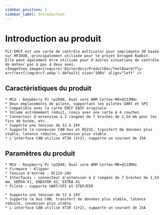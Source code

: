 ```yaml
---
sidebar_position: 1
sidebar_label: Introduction
---
```






# Introduction au produit

    FLY-ERCF est une carte de contrôle multicolor pour imprimante 3D basée sur RP2040, principalement utilisée pour le projet Enraged Rabbit. Elle peut également être utilisée pour d'autres situations de contrôle de moteur pas à pas à deux axes.
    <ImageView image={require('@site/docs/ProductDoc/ToolBoard/fly-ercf/ercf/img/ercf.webp').default} size="100%" align="left" />

## Caractéristiques du produit

    * MCU : Raspberry Pi rp2040, Dual core ARM Cortex-M0+@133MHz
    * Deux emplacements de pilote, supportant les pilotes UART et SPI
    * Compatible avec la carte ERCF EASY originale
    * Volume extrêmement réduit, conçu avec une carte à 4 couches
    * Connecteur d'extension à 2 rangées de 7 broches de 2,54 mm pour les fins de butée, etc.
    * Supporte une tension de 12 à 24V
    * Supporte la connexion CAN bus et RS232, transfert de données plus stable, latence réduite, connexion plus stable
    * L'interface CAN utilise XT30 (2+2), supporte un courant de 15A

## Paramètres du produit

    * MCU : Raspberry Pi rp2040, Dual core ARM Cortex-M0+@133MHz
    * Firmware : Klipper
    * Tension d'entrée : DC12V-24V
    * Interfaces : connecteur d'extension à 2 rangées de 7 broches de 2,54 mm, SERVO X1, ENDSTOP X2, EXTRA X1
    * Pilote : supporte UART/SPI et STEP/DIR

    * Supporte une tension de 12 à 24V
    * Supporte le bus CAN, transfert de données plus stable, latence réduite, connexion plus stable
    * L'interface CAN utilise XT30 (2+2), supporte un courant de 15A